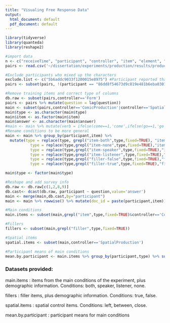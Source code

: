 ```yaml
---
title: "Visualing Free Response Data"
output:
  html_document: default
  pdf_document: default
---
```


```r
library(tidyverse)
library(quanteda)
library(reshape2)
```

```r
#import data
n <- c("receiveTime", "participant", "controller", "item", "element", "type", "group", "question", "answer", "go","come","manner","bring","take","here","Q","tense","subj","dest")
pairs <- read.csv('~/dissertation/experiments/production/results/production_results_annotated.csv',header=FALSE,col.names=n,comment.char = "#")
```

```r
#Exclude participants who mixed up the characters
exclude.list <- c("5b6addc9033f1200015e8975") #Participant reported that they mixed up the characters
pairs <- subset(pairs, !(participant == "86dd8f54673d9c819e481b6eba0301b7"))
```

```r
#Remove training items and correct type of columns
db.raw <- subset(pairs,controller=='Form')
pairs <- pairs %>% mutate(question = lag(question))
main <- subset(pairs,controller=='ComicProduction'|controller=='SpatialProduction')
main$type <- as.character(main$type)
main$item <- as.factor(main$item)
main$answer <- as.character(main$answer)
#main <- main %>% mutate(verb = ifelse(come==1,'come',ifelse(go==1,'go',ifelse(manner==1,'manner','none'))))
#Rename conditions to be more general
main <- main %>% group_by(participant,item) %>% 
  mutate(type = replace(type, grepl("item-both",type,fixed=TRUE), "item-both"),
           type = replace(type,grepl("item-none",type,fixed=TRUE),"item-none"),
           type = replace(type,grepl("item-speaker",type,fixed=TRUE),"item-speaker"),
           type = replace(type,grepl("item-listener",type,fixed=TRUE),"item-listener"),
           type = replace(type,grepl("filler-false",type,fixed=TRUE),"filler-false"),
           type = replace(type,grepl("filler-true",type,fixed=TRUE),"filler-true"))

main$type <- factor(main$type)
```

```r
#Reshape and add survey info
db.raw <- db.raw[c(1,2,8,9)]
db.cast<- dcast(db.raw, participant ~ question,value='answer')
main <- merge(main,db.cast,by="participant")
main <- main %>% rowwise() %>% mutate(doc_id = paste(participant,item))
```

```r
#Main conditions
main.items <- subset(main,grepl("item",type,fixed=TRUE)&controller=='ComicProduction')

#Fillers
fillers <- subset(main,grepl("filler",type,fixed=TRUE))

#Spatial items
spatial.items <- subset(main,controller=='SpatialProduction')

#Participant means of main conditions
mean.by.participant <- main.items %>% group_by(participant,type) %>% summarize(mean(come),mean(go),mean(manner))
```

### Datasets provided:

main.items : items from the main conditions of the experiment, plus demographic information. Conditions: both, speaker, listener, none.

fillers : filler items, plus demographic information. Conditions: true, false.

spatial.items : spatial control items. Conditions: left, between, close.

mean.by.participant : participant means for main conditions

